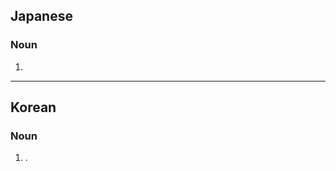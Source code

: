 ==Japanese==
{{ja-kanjitab|たい|yomi=o|まい}}

===Noun===
{{ja-noun|たいまい|タイマイ}}

# {{altspell|玳瑁|lang=ja||{{w|hawksbill sea turtle}}}}

----

==Korean==
{{ko-hanjatab}}

===Noun===
{{ko-noun|hangeul=대모|mr=taemo|y=tāymo}}

# {{hanja form of|대모|{{w|hawksbill sea turtle}}}} {{altspell|玳瑁|lang=ko}}.
